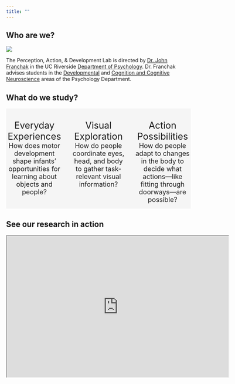 ```yaml
---
title: ""
---
```


## Who are we?

![](images/logo-wide.png)

The Perception, Action, & Development Lab is directed by [Dr. John Franchak](people/john-franchak.qmd) in the UC Riverside [Department of Psychology](https://psychology.ucr.edu/). Dr. Franchak advises students in the  [Developmental](https://psychology.ucr.edu/faculty-research/areas-of-study/#tab-id-3) and [Cognition and Cognitive Neuroscience](https://psychology.ucr.edu/faculty-research/areas-of-study/#tab-id-2) areas of the Psychology Department.

## What do we study?

::: {.columns .column-page-inset style="text-align: center; background-color: WhiteSmoke;" }
::: {.column width="32%"}
<i class="bi-house-fill" style="font-size:75px; text-align: center;"></i> <br/>
[Everyday Experiences]{style="font-size:25px;"} <br/>
[How does motor development shape infants' opportunities for learning about objects and people? ]{.text-secondary style="font-size:18px;"}
:::

::: {.column width="32%"}
<i class="bi-eye-fill" style="font-size:75px; text-align:center;"></i> <br/>
[Visual Exploration]{style="font-size:25px;"} <br/>
[How do people coordinate eyes, head, and body to gather task-relevant visual information?]{.text-secondary style="font-size:18px;"}
:::

::: {.column width="32%"}
<i class="bi-door-open-fill" style="font-size:75px; text-align:center;"></i> <br/>
[Action Possibilities]{style="font-size:25px;"} <br/>
[How do people adapt to changes in the body to decide what actions---like fitting through doorways---are possible?]{.text-secondary style="font-size:18px;"}
:::
:::

## See our research in action

<iframe width="605" height="385" src="https://www.youtube.com/embed/57_gxR8GmGM" frameborder="1" allow="autoplay; encrypted-media" allowfullscreen>

</iframe>



<!-- #### The UCR Perception, Action, & Development Lab studies: -->

<!-- -   [**Natural visual and motor experiences**]{.text-primary} of infants, children, and adults in activities of daily living -->

<!-- -   [**Visual exploration**]{.text-primary} of complex scenes and everyday environments -->

<!-- -   [**Perceptual recalibration**]{.text-primary} to changing motor abilities -->

<!-- ::: {layout-ncol="3" } -->

<!-- ![](images/hmet2.jpg){style="border: 1px solid rgba(0, 0, 0, .8);border-radius: 0px;"} -->

<!-- ![](images/hmet1.jpg){style="border: 1px solid rgba(0, 0, 0, .8);border-radius: 0px;"} -->

<!-- ![](images/ret1.jpg){style="border: 1px solid rgba(0, 0, 0, .8);border-radius: 0px;"} -->

<!-- ::: -->